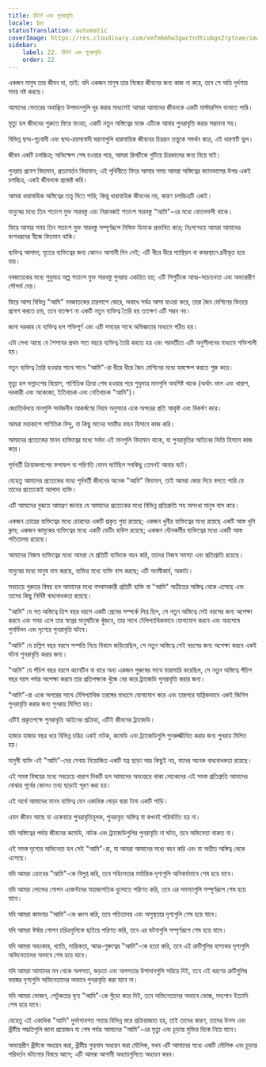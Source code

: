 ```yaml
---
title: রিটার্ন এবং পুনরাবৃত্তি
locale: bn
statusTranslation: automatic
coverImage: https://res.cloudinary.com/xmfm6mhw3gwctndtcubgx2rptnae/image/upload/v1741354419/small_cover_la_gran_rebelion_28716e29d2.webp
sidebar:
    label: 22. রিটার্ন এবং পুনরাবৃত্তি
    order: 22
---
```

একজন মানুষ তার জীবন যা, তাই: যদি একজন মানুষ তার নিজের জীবনের জন্য কাজ না করে, তবে সে অতি দুর্দশায় সময় নষ্ট করছে।

আমাদের ভেতরের অবাঞ্ছিত উপাদানগুলি দূর করার মাধ্যমেই আমরা আমাদের জীবনকে একটি মাস্টারপিস বানাতে পারি।

মৃত্যু হল জীবনের শুরুতে ফিরে যাওয়া, একটি নতুন অস্তিত্বের মঞ্চে এটিকে আবার পুনরাবৃত্তি করার সম্ভাবনা সহ।

বিভিন্ন ছদ্ম-গূঢ়বাদী এবং ছদ্ম-রহস্যবাদী ঘরানাগুলি ধারাবাহিক জীবনের চিরন্তন তত্ত্বকে সমর্থন করে, এই ধারণাটি ভুল।

জীবন একটি চলচ্চিত্র; অভিক্ষেপ শেষ হওয়ার পরে, আমরা রিলটিকে গুটিয়ে চিরকালের জন্য নিয়ে যাই।

পুনরায় প্রবেশ বিদ্যমান, প্রত্যাবর্তন বিদ্যমান; এই পৃথিবীতে ফিরে আসার সময় আমরা অস্তিত্বের ক্যানভাসের উপর একই চলচ্চিত্র, একই জীবনকে প্রজেক্ট করি।

আমরা ধারাবাহিক অস্তিত্বের তত্ত্ব দিতে পারি; কিন্তু ধারাবাহিক জীবনের নয়, কারণ চলচ্চিত্রটি একই।

মানুষের মধ্যে তিন শতাংশ মুক্ত সারবস্তু এবং নিরানব্বই শতাংশ সারবস্তু "আমি"-এর মধ্যে বোতলবন্দী থাকে।

ফিরে আসার সময় তিন শতাংশ মুক্ত সারবস্তু সম্পূর্ণরূপে নিষিক্ত ডিমকে প্রভাবিত করে; নিঃসন্দেহে আমরা আমাদের বংশধরদের বীজে বিদ্যমান থাকি।

ব্যক্তিত্ব আলাদা; মৃতের ব্যক্তিত্বের জন্য কোনও আগামী দিন নেই; এটি ধীরে ধীরে প্যান্থিয়ন বা কবরস্থানে দ্রবীভূত হয়ে যায়।

নবজাতকের মধ্যে শুধুমাত্র অল্প শতাংশ মুক্ত সারবস্তু পুনরায় একত্রিত হয়; এটি শিশুটিকে আত্ম-সচেতনতা এবং অভ্যন্তরীণ সৌন্দর্য দেয়।

ফিরে আসা বিভিন্ন "আমি" নবজাতকের চারপাশে ঘোরে, অবাধে সর্বত্র আসা যাওয়া করে, তারা জৈব মেশিনের ভিতরে প্রবেশ করতে চায়, তবে যতক্ষণ না একটি নতুন ব্যক্তিত্ব তৈরি হয় ততক্ষণ এটি সম্ভব নয়।

জানা দরকার যে ব্যক্তিত্ব হল শক্তিপূর্ণ এবং এটি সময়ের সাথে অভিজ্ঞতার মাধ্যমে গঠিত হয়।

এটা লেখা আছে যে শৈশবের প্রথম সাত বছরে ব্যক্তিত্ব তৈরি করতে হয় এবং পরবর্তীতে এটি অনুশীলনের মাধ্যমে শক্তিশালী হয়।

নতুন ব্যক্তিত্ব তৈরি হওয়ার সাথে সাথে "আমি"-রা ধীরে ধীরে জৈব মেশিনের মধ্যে হস্তক্ষেপ করতে শুরু করে।

মৃত্যু হল ভগ্নাংশের বিয়োগ, গাণিতিক ক্রিয়া শেষ হওয়ার পরে শুধুমাত্র মানগুলি অবশিষ্ট থাকে (অর্থাৎ ভাল এবং খারাপ, দরকারী এবং অকেজো, ইতিবাচক এবং নেতিবাচক "আমি")।

জ্যোতির্বলয়ে মানগুলি সার্বজনীন আকর্ষণের নিয়ম অনুসারে একে অপরের প্রতি আকৃষ্ট এবং বিকর্ষণ করে।

আমরা মহাকাশে গাণিতিক বিন্দু, যা কিছু মানের সমষ্টির বাহন হিসাবে কাজ করি।

আমাদের প্রত্যেকের মানব ব্যক্তিত্বের মধ্যে সর্বদা এই মানগুলি বিদ্যমান থাকে, যা পুনরাবৃত্তির আইনের ভিত্তি হিসাবে কাজ করে।

পূর্ববর্তী ক্রিয়াকলাপের ফলাফল বা পরিণতি যেমন ঘটেছিল সবকিছু তেমনই আবার ঘটে।

যেহেতু আমাদের প্রত্যেকের মধ্যে পূর্ববর্তী জীবনের অনেক "আমি" বিদ্যমান, তাই আমরা জোর দিয়ে বলতে পারি যে তাদের প্রত্যেকেই আলাদা ব্যক্তি।

এটি আমাদের বুঝতে আমন্ত্রণ জানায় যে আমাদের প্রত্যেকের মধ্যে বিভিন্ন প্রতিশ্রুতি সহ অসংখ্য মানুষ বাস করে।

একজন চোরের ব্যক্তিত্বের মধ্যে চোরদের একটি প্রকৃত গুহা রয়েছে; একজন খুনীর ব্যক্তিত্বের মধ্যে রয়েছে একটি আস্ত খুনি ক্লাব; একজন কামুকের ব্যক্তিত্বের মধ্যে একটি ডেটিং হাউস রয়েছে; একজন যৌনকর্মীর ব্যক্তিত্বের মধ্যে একটি আস্ত পতিতালয় রয়েছে।

আমাদের নিজস্ব ব্যক্তিত্বের মধ্যে আমরা যে প্রতিটি ব্যক্তিকে বহন করি, তাদের নিজস্ব সমস্যা এবং প্রতিশ্রুতি রয়েছে।

মানুষের মধ্যে মানুষ বাস করছে, ব্যক্তির মধ্যে ব্যক্তি বাস করছে; এটি অনস্বীকার্য, অকাট্য।

সবচেয়ে গুরুতর বিষয় হল আমাদের মধ্যে বসবাসকারী প্রতিটি ব্যক্তি বা "আমি" অতীতের অস্তিত্ব থেকে এসেছে এবং তাদের কিছু নির্দিষ্ট বাধ্যবাধকতা রয়েছে।

"আমি" যে গত অস্তিত্বে ত্রিশ বছর বয়সে একটি প্রেমের সম্পর্কে লিপ্ত ছিল, সে নতুন অস্তিত্বে সেই বয়সের জন্য অপেক্ষা করবে এবং সময় এলে তার স্বপ্নের মানুষটিকে খুঁজবে, তার সাথে টেলিপ্যাথিকভাবে যোগাযোগ করবে এবং অবশেষে পুনর্মিলন এবং দৃশ্যের পুনরাবৃত্তি ঘটবে।

"আমি" যে চল্লিশ বছর বয়সে সম্পত্তি নিয়ে বিবাদে জড়িয়েছিল, সে নতুন অস্তিত্বে সেই বয়সের জন্য অপেক্ষা করবে একই ঘটনা পুনরাবৃত্তি করার জন্য।

"আমি" যে পঁচিশ বছর বয়সে ক্যানটিন বা বারে অন্য একজন পুরুষের সাথে মারামারি করেছিল, সে নতুন অস্তিত্বে পঁচিশ বছর বয়স পর্যন্ত অপেক্ষা করবে তার প্রতিপক্ষকে খুঁজে বের করে ট্র্যাজেডি পুনরাবৃত্তি করার জন্য।

"আমি"-রা একে অপরের সাথে টেলিপ্যাথিক তরঙ্গের মাধ্যমে যোগাযোগ করে এবং তারপরে যান্ত্রিকভাবে একই জিনিস পুনরাবৃত্তি করার জন্য পুনরায় মিলিত হয়।

এটিই প্রকৃতপক্ষে পুনরাবৃত্তি আইনের প্রক্রিয়া, এটিই জীবনের ট্র্যাজেডি।

হাজার হাজার বছর ধরে বিভিন্ন চরিত্র একই নাটক, কমেডি এবং ট্র্যাজেডিগুলি পুনরুজ্জীবিত করার জন্য পুনরায় মিলিত হয়।

মানুষী ব্যক্তি এই "আমি"-দের সেবায় নিয়োজিত একটি যন্ত্র ছাড়া আর কিছুই নয়, যাদের অনেক বাধ্যবাধকতা রয়েছে।

এই সমস্ত বিষয়ের মধ্যে সবচেয়ে খারাপ দিকটি হল আমাদের অভ্যন্তরে থাকা লোকেদের এই সমস্ত প্রতিশ্রুতি আমাদের বোঝার পূর্বের কোনও তথ্য ছাড়াই পূরণ করা হয়।

এই অর্থে আমাদের মানব ব্যক্তিত্ব যেন একাধিক ঘোড়া দ্বারা টানা একটি গাড়ি।

এমন জীবন আছে যা একেবারে পুনরাবৃত্তিমূলক, পুনরাবৃত্ত অস্তিত্ব যা কখনই পরিবর্তিত হয় না।

যদি অস্তিত্বের পর্দায় জীবনের কমেডি, নাটক এবং ট্র্যাজেডিগুলির পুনরাবৃত্তি না ঘটত, তবে অভিনেতা থাকত না।

এই সমস্ত দৃশ্যের অভিনেতা হল সেই "আমি"-রা, যা আমরা আমাদের মধ্যে বহন করি এবং যা অতীত অস্তিত্ব থেকে এসেছে।

যদি আমরা ক্রোধের "আমি"-কে বিলুপ্ত করি, তবে সহিংসতার মর্মান্তিক দৃশ্যগুলি অনিবার্যভাবে শেষ হয়ে যাবে।

যদি আমরা লোভের গোপন এজেন্টদের মহাজাগতিক ধুলোতে পরিণত করি, তবে এর সমস্যাগুলি সম্পূর্ণরূপে শেষ হয়ে যাবে।

যদি আমরা কামনার "আমি"-কে ধ্বংস করি, তবে পতিতালয় এবং অসুস্থতার দৃশ্যগুলি শেষ হয়ে যাবে।

যদি আমরা ঈর্ষার গোপন চরিত্রগুলিকে ছাইয়ে পরিণত করি, তবে এর ঘটনাগুলি সম্পূর্ণরূপে শেষ হয়ে যাবে।

যদি আমরা অহংকার, খ্যাতি, দাম্ভিকতা, আত্ম-গুরুত্বের "আমি"-কে হত্যা করি, তবে এই ত্রুটিগুলির হাস্যকর দৃশ্যগুলি অভিনেতাদের অভাবে শেষ হয়ে যাবে।

যদি আমরা আমাদের মন থেকে অলসতা, জড়তা এবং অলসতার উপাদানগুলি সরিয়ে দিই, তবে এই ধরণের ত্রুটিগুলির ভয়ঙ্কর দৃশ্যগুলি অভিনেতাদের অভাবে পুনরাবৃত্তি করা যাবে না।

যদি আমরা ভোজন, পেটুকতার ঘৃণ্য "আমি"-কে গুঁড়ো করে দিই, তবে অভিনেতাদের অভাবে ভোজ, মদ্যপান ইত্যাদি শেষ হয়ে যাবে।

যেহেতু এই একাধিক "আমি" দুর্ভাগ্যবশত সত্তার বিভিন্ন স্তরে প্রক্রিয়াজাত হয়, তাই তাদের কারণ, তাদের উত্স এবং খ্রীষ্টীয় পদ্ধতিগুলি জানা প্রয়োজন যা শেষ পর্যন্ত আমাদের "আমি"-এর মৃত্যু এবং চূড়ান্ত মুক্তির দিকে নিয়ে যাবে।

অভ্যন্তরীণ খ্রীষ্টকে অধ্যয়ন করা, খ্রীষ্টীয় গুহ্যবাদ অধ্যয়ন করা মৌলিক, যখন এটি আমাদের মধ্যে একটি মৌলিক এবং চূড়ান্ত পরিবর্তন ঘটানোর বিষয়ে আসে; এটি আমরা আগামী অধ্যায়গুলিতে অধ্যয়ন করব।
